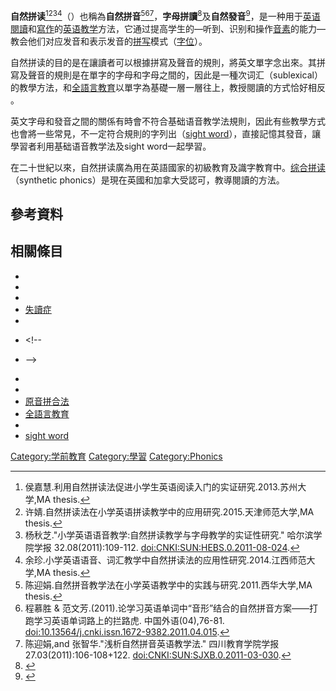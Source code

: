 {{expand|time=2016-07-21T03:40:50+00:00}}

'''自然拼读'''<ref>侯嘉慧.利用自然拼读法促进小学生英语阅读入门的实证研究.2013.苏州大学,MA thesis.</ref><ref>许婧.自然拼读法在小学英语拼读教学中的应用研究.2015.天津师范大学,MA thesis.</ref><ref>杨秋芝."小学英语语音教学:自然拼读教学与字母教学的实证性研究." 哈尔滨学院学报 32.08(2011):109-112. doi:CNKI:SUN:HEBS.0.2011-08-024.</ref><ref>余珍.小学英语语音、词汇教学中自然拼读法的应用性研究.2014.江西师范大学,MA thesis.</ref>（{{lang-en|Phonics}}）也稱為'''自然拼音'''<ref>陈迎娟.自然拼音教学法在小学英语教学中的实践与研究.2011.西华大学,MA thesis.</ref><ref>程慕胜 & 范文芳.(2011).论学习英语单词中“音形”结合的自然拼音方案——打跑学习英语单词路上的拦路虎. 中国外语(04),76-81. doi:10.13564/j.cnki.issn.1672-9382.2011.04.015.</ref><ref>陈迎娟,and 张智华."浅析自然拼音英语教学法." 四川教育学院学报 27.03(2011):106-108+122. doi:CNKI:SUN:SJXB.0.2011-03-030.</ref>，'''字母拼讀'''<ref>{{Cite web |url=http://www.cavesbooks.com.tw/CET/ArtContent_tw.aspx?CDE=ART20130815170106316 |title=淺談字母拼讀法的教學及應用 |accessdate=2016-07-30 |archive-date=2016-08-16 |archive-url=https://web.archive.org/web/20160816130240/http://www.cavesbooks.com.tw/CET/ArtContent_tw.aspx?CDE=ART20130815170106316 |dead-url=no }}</ref>及'''自然發音'''<ref>{{Cite web |url=http://udn.com/news/story/6812/1652031-%E8%87%AA%E7%84%B6%E7%99%BC%E9%9F%B3%E6%B3%95-%E8%8B%B1%E7%A0%94%E7%A9%B6%EF%BC%9A%E7%84%A1%E5%8A%A9%E6%8F%90%E9%AB%98%E9%96%B1%E8%AE%80%E8%83%BD%E5%8A%9B |title=自然發音法 英研究：無助提高閱讀能力 |accessdate=2016-07-30 |archive-date=2016-06-19 |archive-url=https://web.archive.org/web/20160619012819/http://udn.com/news/story/6812/1652031-%E8%87%AA%E7%84%B6%E7%99%BC%E9%9F%B3%E6%B3%95-%E8%8B%B1%E7%A0%94%E7%A9%B6%EF%BC%9A%E7%84%A1%E5%8A%A9%E6%8F%90%E9%AB%98%E9%96%B1%E8%AE%80%E8%83%BD%E5%8A%9B |dead-url=no }}</ref>，是一种用于[[英语|英语]][[閱讀|閱讀]]和[[寫作|寫作]]的[[英语|英语]][[教学|教学]]方法，它通过提高学生的{{le|音素覺察|Phonemic awareness}}—听到、识别和操作[[音位|音素]]的能力—教会他们对应发音和表示发音的[[正寫法|拼写]]模式（[[字位|字位]]）。

自然拼读的目的是在讓讀者可以根據拼寫及聲音的規則，將英文單字念出來。其拼寫及聲音的規則是在單字的字母和字母之間的，因此是一種次词汇（sublexical）的教學方法，和[[全語言教育|全語言教育]]以單字為基礎一層一層往上，教授閱讀的方式恰好相反<!--(see [[#History_and_controversy|History and controversy]] below)-->。

英文字母和發音之間的關係有時會不符合基础语音教学法規則，因此有些教學方式也會將一些常見，不一定符合規則的字列出（[[sight_word|sight word]]），直接記憶其發音，讓學習者利用基础语音教学法及sight word一起學習。

在二十世紀以來，自然拼读廣為用在英語國家的初級教育及識字教育中。[[综合拼读|综合拼读]]（synthetic phonics）是現在英國和加拿大受認可，教導閱讀的方法。

==參考資料==
{{reflist}}

==相關條目==
{{Div col}}
* {{le|字位变体|Allography}}
* {{le|字母原則|Alphabetic principle}}
* {{le|Alphaphonetic pronunciation|Alphaphonetic pronunciation}}
* [[失讀症|失讀症]]
* {{le|英文正字法|English orthography}}
* {{le|初學英語拼音字母|Initial Teaching Alphabet}}<!--
* {{link-en||List of phonics programs}}-->
* {{le|音素覺察|Phonemic awareness}}
* {{le|閱讀輔助|Reading recovery}}
* [[原音拼合法|原音拼合法]]
* [[全語言教育|全語言教育]]
* {{le|平衡閱讀教學|Balanced Literacy}}
* [[sight_word|sight word]]
{{Div col end}}
{{Writing_systems}}


[[Category:学前教育|Category:学前教育]]
[[Category:學習|Category:學習]]
[[Category:Phonics|Category:Phonics]]